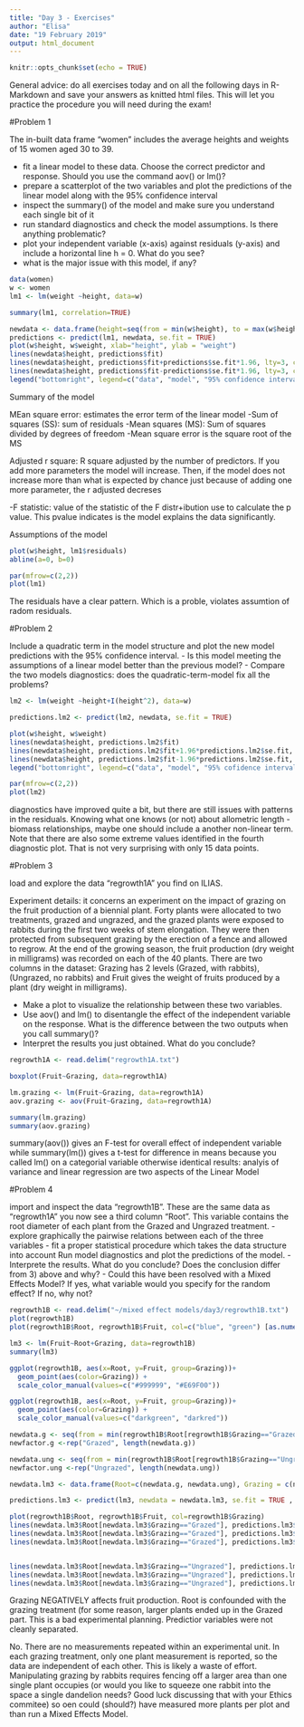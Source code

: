 ```yaml
---
title: "Day 3 - Exercises"
author: "Elisa"
date: "19 February 2019"
output: html_document
---
```


```r
knitr::opts_chunk$set(echo = TRUE)
```



General advice: do all exercises today and on all the following days in R-Markdown and save your answers 
as knitted html files. This will let you practice the procedure you will need during the exam!

#Problem 1

The in-built data frame "women" includes the average heights and weights of 15 women aged 30 to 39. 

- fit a linear model to these data. Choose the correct predictor and response. Should you use the command
aov() or lm()? 
- prepare a scatterplot of the two variables and plot the predictions of the linear model along with the 95% confidence interval
- inspect the summary() of the model and make sure you understand each single bit of it
- run standard diagnostics and check the model assumptions. Is there anything problematic?
- plot your independent variable (x-axis) against residuals (y-axis) and include a horizontal line h = 0. What do you see?
- what is the major issue with this model, if any?


```r
data(women)
w <- women
lm1 <- lm(weight ~height, data=w)

summary(lm1, correlation=TRUE)

newdata <- data.frame(height=seq(from = min(w$height), to = max(w$height), by=1))
predictions <- predict(lm1, newdata, se.fit = TRUE)
plot(w$height, w$weight, xlab="height", ylab = "weight")
lines(newdata$height, predictions$fit)
lines(newdata$height, predictions$fit+predictions$se.fit*1.96, lty=3, col="red")
lines(newdata$height, predictions$fit-predictions$se.fit*1.96, lty=3, col="red")
legend("bottomright", legend=c("data", "model", "95% confidence interval"), pch=c("o", NA, NA), lty=c(NA, 1,2), col=c("black","black", "red" ))
```

Summary of the model

MEan square error: estimates the error term of the linear model
-Sum of squares (SS): sum of residuals
-Mean squares (MS): Sum of squares divided by degrees of freedom
-Mean square error is the square root of the MS

Adjusted r square: R square adjusted by the number of predictors. If you add more parameters the model will increase. Then, if the model does not increase more than what is expected by chance just because of adding one more parameter, the r adjusted decreses

-F statistic: value of the statistic of the F distr+ibution use to calculate the p value. This pvalue indicates is the model explains the data significantly. 

Assumptions of the model

```r
plot(w$height, lm1$residuals)
abline(a=0, b=0)
```
```r
par(mfrow=c(2,2))
plot(lm1)
```

The residuals have a clear pattern. Which is a proble, violates assumtion of radom residuals. 

#Problem 2

Include a quadratic term in the model structure and plot the new model predictions with the 95% confidence interval. 
- Is this model meeting the assumptions of a linear model better than the previous model?
- Compare the two models diagnostics: does the quadratic-term-model fix all the problems?

```r
lm2 <- lm(weight ~height+I(height^2), data=w)

predictions.lm2 <- predict(lm2, newdata, se.fit = TRUE)

plot(w$height, w$weight)
lines(newdata$height, predictions.lm2$fit)
lines(newdata$height, predictions.lm2$fit+1.96*predictions.lm2$se.fit, col="red", lty=2)
lines(newdata$height, predictions.lm2$fit-1.96*predictions.lm2$se.fit, col="red", lty=2)
legend("bottomright", legend=c("data", "model", "95% cofidence interval"), pch=c("o", NA, NA), lty=c(NA, 1,2), col=c("black","black", "red" ))
```

```r
par(mfrow=c(2,2))
plot(lm2)
```

diagnostics have improved quite a bit, but there are still issues with patterns in the residuals. Knowing what one knows (or not) about allometric length - biomass relationships, maybe one should include a another non-linear term. Note that there are also some extreme values identified in the fourth diagnostic plot. That is not very surprising with only 15 data points. 

#Problem 3


load and explore the data "regrowth1A" you find on ILIAS.  

Experiment details: it concerns an experiment on the impact of grazing on the fruit production of a biennial plant. Forty plants were allocated to two treatments, grazed and ungrazed, and the grazed plants were exposed to rabbits during the first two weeks of stem elongation. They were then protected from subsequent grazing by the erection of a fence and allowed to regrow. At the end of the growing season, the fruit production (dry weight in milligrams) was recorded on each of the 40 plants. There are two columns in the dataset: Grazing has 2 levels (Grazed, with rabbits), (Ungrazed, no rabbits) and Fruit gives the weight of fruits produced by a plant (dry weight in milligrams).

- Make a plot to visualize the relationship between these two variables.
- Use aov() and lm() to disentangle the effect of the independent variable on the response. 
  What is the difference between the two outputs when you call summary()?  
- Interpret the results you just obtained. What do you conclude?

```r
regrowth1A <- read.delim("regrowth1A.txt")

boxplot(Fruit~Grazing, data=regrowth1A)

lm.grazing <- lm(Fruit~Grazing, data=regrowth1A)
aov.grazing <- aov(Fruit~Grazing, data=regrowth1A)

summary(lm.grazing)
summary(aov.grazing)
```

summary(aov()) gives an F-test for overall effect of independent variable  while summary(lm()) gives a t-test for difference in means because you called lm() on a categorial variable otherwise identical results: analyis of variance and linear regression are two aspects of the Linear Model

#Problem 4

import and inspect the data "regrowth1B". These are the same data as "regrowth1A" you now see a third column "Root". This variable contains the root diameter of each plant from the Grazed and Ungrazed treatment.
- explore graphically the pairwise relations between each of the three variables
- fit a proper statistical procedure which takes the data structure into account 
  Run model diagnostics and plot the predictions of the model.
- Interprete the results. What do you conclude? Does the conclusion differ from 3) above and why?
- Could this have been resolved with a Mixed Effects Model? If yes, what variable would you specify 
  for the random effect? If no, why not?

```r
regrowth1B <- read.delim("~/mixed effect models/day3/regrowth1B.txt")
plot(regrowth1B)
plot(regrowth1B$Root, regrowth1B$Fruit, col=c("blue", "green") [as.numeric(regrowth1B$Grazing)])

lm3 <- lm(Fruit~Root+Grazing, data=regrowth1B)
summary(lm3)

ggplot(regrowth1B, aes(x=Root, y=Fruit, group=Grazing))+
  geom_point(aes(color=Grazing)) +
  scale_color_manual(values=c("#999999", "#E69F00"))

ggplot(regrowth1B, aes(x=Root, y=Fruit, group=Grazing))+
  geom_point(aes(color=Grazing)) +
  scale_color_manual(values=c("darkgreen", "darkred"))


```
```r
newdata.g <- seq(from = min(regrowth1B$Root[regrowth1B$Grazing=="Grazed"]), to = max(regrowth1B$Root[regrowth1B$Grazing=="Grazed"]), by=1)
newfactor.g <-rep("Grazed", length(newdata.g))

newdata.ung <- seq(from = min(regrowth1B$Root[regrowth1B$Grazing=="Ungrazed"]), to = max(regrowth1B$Root[regrowth1B$Grazing=="Ungrazed"]), by=1)
newfactor.ung <-rep("Ungrazed", length(newdata.ung))

newdata.lm3 <- data.frame(Root=c(newdata.g, newdata.ung), Grazing = c(newfactor.g, newfactor.ung))

predictions.lm3 <- predict(lm3, newdata = newdata.lm3, se.fit = TRUE , type = "response")

plot(regrowth1B$Root, regrowth1B$Fruit, col=regrowth1B$Grazing)
lines(newdata.lm3$Root[newdata.lm3$Grazing=="Grazed"], predictions.lm3$fit[newdata.lm3$Grazing=="Grazed"])
lines(newdata.lm3$Root[newdata.lm3$Grazing=="Grazed"], predictions.lm3$fit[newdata.lm3$Grazing=="Grazed"]+1.96*predictions.lm3$se.fit[newdata.lm3$Grazing=="Grazed"], lty=2)
lines(newdata.lm3$Root[newdata.lm3$Grazing=="Grazed"], predictions.lm3$fit[newdata.lm3$Grazing=="Grazed"]-1.96*predictions.lm3$se.fit[newdata.lm3$Grazing=="Grazed"], lty=2)


lines(newdata.lm3$Root[newdata.lm3$Grazing=="Ungrazed"], predictions.lm3$fit[newdata.lm3$Grazing=="Ungrazed"], col="red")
lines(newdata.lm3$Root[newdata.lm3$Grazing=="Ungrazed"], predictions.lm3$fit[newdata.lm3$Grazing=="Ungrazed"]+1.96*predictions.lm3$se.fit[newdata.lm3$Grazing=="Ungrazed"], lty=2, col="red")
lines(newdata.lm3$Root[newdata.lm3$Grazing=="Ungrazed"], predictions.lm3$fit[newdata.lm3$Grazing=="Ungrazed"]-1.96*predictions.lm3$se.fit[newdata.lm3$Grazing=="Ungrazed"], lty=2, col="red")

```

Grazing NEGATIVELY affects fruit production. Root is confounded with the grazing treatment (for some reason, 
larger plants ended up in the Grazed part. This is a bad experimental planning. Predictior variables were not cleanly separated.

No. There are no measurements repeated within an experimental unit. In each grazing treatment, only one plant measurement is reported, so the data are independent of each other. This is likely a waste of effort. Manipulating grazing by rabbits requires fencing off a larger area than one single plant occupies (or would you like to squeeze one rabbit into the space a single dandelion needs? Good luck discussing that with your Ethics commitee) so oen could (should?) have measured more plants per plot and than run a Mixed Effects Model.
